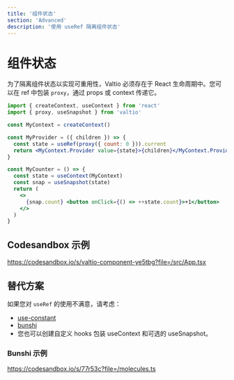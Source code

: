 ```yaml
---
title: '组件状态'
section: 'Advanced'
description: '使用 useRef 隔离组件状态'
---
```


# 组件状态

为了隔离组件状态以实现可重用性，Valtio 必须存在于 React 生命周期中。您可以在 ref 中包装 `proxy`，通过 props 或 context 传递它。

```jsx
import { createContext, useContext } from 'react'
import { proxy, useSnapshot } from 'valtio'

const MyContext = createContext()

const MyProvider = ({ children }) => {
  const state = useRef(proxy({ count: 0 })).current
  return <MyContext.Provider value={state}>{children}</MyContext.Provider>
}

const MyCounter = () => {
  const state = useContext(MyContext)
  const snap = useSnapshot(state)
  return (
    <>
      {snap.count} <button onClick={() => ++state.count}>+1</button>
    </>
  )
}
```

## Codesandbox 示例

https://codesandbox.io/s/valtio-component-ye5tbg?file=/src/App.tsx

## 替代方案

如果您对 `useRef` 的使用不满意，请考虑：

- [use-constant](https://www.npmjs.com/package/use-constant)
- [bunshi](https://www.bunshi.org/recipes/valtio/)
- 您也可以创建自定义 hooks 包装 useContext 和可选的 useSnapshot。

### Bunshi 示例

https://codesandbox.io/s/77r53c?file=/molecules.ts
